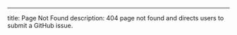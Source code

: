 ---
title: Page Not Found
description: 404 page not found and directs users to submit a GitHub issue.
